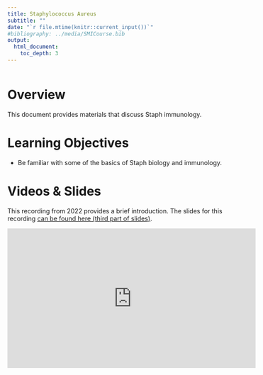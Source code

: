 ```yaml
---
title: Staphylococcus Aureus
subtitle: ""
date: "`r file.mtime(knitr::current_input())`"
#bibliography: ../media/SMICourse.bib
output: 
  html_document:
    toc_depth: 3
---
```


```r
 
```


# Overview
This document provides materials that discuss Staph immunology.

# Learning Objectives
* Be familiar with some of the basics of Staph biology and immunology.


# Videos & Slides

This recording from 2022 provides a brief introduction. The slides for this recording [can be found here (third part of slides)](./slides/2022_TB_Strep_Staph.pdf).

<p>
<iframe width="560" height="315" src="https://www.youtube.com/embed/0VagtxK4EVA" frameborder="0" allow="accelerometer; autoplay; encrypted-media; gyroscope; picture-in-picture" allowfullscreen></iframe>
</p>

